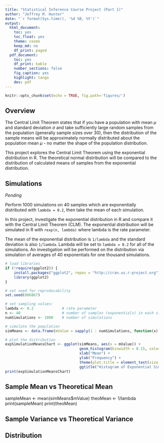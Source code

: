 ```yaml
---
title: "Statistical Inference Course Project (Part 1)"
author: "Jeffrey M. Hunter"
date: "`r format(Sys.time(), '%d %B, %Y')`"
output:
  html_document:
    toc: yes
    toc_float: yes
    theme: cosmo
    keep_md: no
    df_print: paged
  pdf_document:
    toc: yes
    df_print: kable
    number_sections: false
    fig_caption: yes
    highlight: tango
    dev: pdf
---
```


```r
knitr::opts_chunk$set(echo = TRUE, fig.path='figures/')
```

## Overview

The Central Limit Theorem states that if you have a population with mean $\mu$
and standard deviation $\sigma$ and take sufficiently large random samples from
the population (generally sample sizes over 30), then the distribution of the
sample means will be approximately normally distributed about the population
mean $\mu$ - no matter the shape of the population distribution.

This project explores the Central Limit Theorem using the exponential
distribution in R. The theoretical normal distribution will be compared to the
distribution of calculated means of samples from the exponential distribution.

## Simulations

*Pending*

Perform 1000 simulations on 40 samples which are exponentially distributed
with `lambda = 0.2`, then take the mean of each simulation.

In this project, investigate the exponential distribution in R and compare it
with the Central Limit Theorem (CLM). The exponential distribution will be
simulated in R with `rexp(n, lambda)` where lambda is the rate parameter.

The mean of the exponential distribution is `1/lambda` and the standard
deviation is also `1/lambda`. Lambda will be set to `lambda = 0.2` for all of
the simulations. An investigation will be performed on the distribution via
simulation of averages of 40 exponentials for one thousand simulations.







```r
# load libraries
if (!require(ggplot2)) {
    install.packages("ggplot2", repos = "http://cran.us.r-project.org")
    library(ggplot2)
}

# set seed for reproducability
set.seed(006867)

# set sampling values:
lambda <- 0.2             # rate parameter
n <- 40                   # number of samples (exponentials) in each simulation
numSimulations <- 1000    # number of simulations

# simulate the population
simMeans <- data.frame(mValue = sapply(1 : numSimulations, function(x) {mean(rexp(n, lambda))}))

# plot the distribution
expSimulationMeansChart <- ggplot(simMeans, aes(x = mValue)) +
                                  geom_histogram(binwidth = 0.15, color = "white", fill = rgb(0.2,0.7,0.1,0.4))  +
                                  xlab("Mean") +
                                  ylab("Frequency") +
                                  theme(plot.title = element_text(size = 14, hjust = 0.5)) +
                                  ggtitle("Histogram of Exponential Simulation Means")
print(expSimulationMeansChart)

```

## Sample Mean vs Theoretical Mean

sampleMean <- mean(simMeans$mValue)
theoMean <- 1/lambda
print(sampleMean)
print(theoMean)

## Sample Variance vs Theoretical Variance



## Distribution
